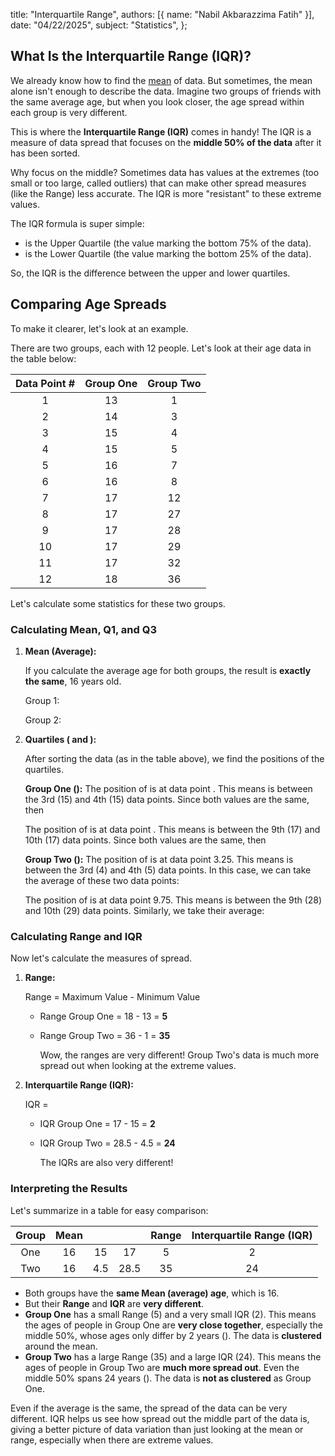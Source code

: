   title: "Interquartile Range",
  authors: [{ name: "Nabil Akbarazzima Fatih" }],
  date: "04/22/2025",
  subject: "Statistics",
};

## What Is the Interquartile Range (IQR)?

We already know how to find the [mean](/subject/high-school/10/mathematics/statistics/mean) of data. But sometimes, the mean alone isn't enough to describe the data. Imagine two groups of friends with the same average age, but when you look closer, the age spread within each group is very different.

This is where the **Interquartile Range (IQR)** comes in handy! The IQR is a measure of data spread that focuses on the **middle 50% of the data** after it has been sorted.

Why focus on the middle? Sometimes data has values at the extremes (too small or too large, called outliers) that can make other spread measures (like the Range) less accurate. The IQR is more "resistant" to these extreme values.

The IQR formula is super simple:

<BlockMath math="IQR = Q_3 - Q_1" />

- <InlineMath math="Q_3" /> is the Upper Quartile (the value marking the bottom 75%
  of the data).
- <InlineMath math="Q_1" /> is the Lower Quartile (the value marking the bottom 25%
  of the data).

So, the IQR is the difference between the upper and lower quartiles.

## Comparing Age Spreads

To make it clearer, let's look at an example.

There are two groups, each with 12 people. Let's look at their age data in the table below:

| Data Point # | Group One | Group Two |
| :----------: | :-------: | :-------: |
|      1       |    13     |     1     |
|      2       |    14     |     3     |
|      3       |    15     |     4     |
|      4       |    15     |     5     |
|      5       |    16     |     7     |
|      6       |    16     |     8     |
|      7       |    17     |    12     |
|      8       |    17     |    27     |
|      9       |    17     |    28     |
|      10      |    17     |    29     |
|      11      |    17     |    32     |
|      12      |    18     |    36     |

Let's calculate some statistics for these two groups.

### Calculating Mean, Q1, and Q3

1.  **Mean (Average):**

    If you calculate the average age for both groups, the result is **exactly the same**, 16 years old.

    Group 1:

    <BlockMath math="\frac{13+14+15+15+16+16+17+17+17+17+17+18}{12} = \frac{192}{12} = 16" />

    Group 2:

    <BlockMath math="\frac{1+3+4+5+7+8+12+27+28+29+32+36}{12} = \frac{192}{12} = 16" />

2.  **Quartiles (<InlineMath math="Q_1" /> and <InlineMath math="Q_3" />):**

    After sorting the data (as in the table above), we find the positions of the quartiles.

    **Group One (<InlineMath math="n=12" />):**
    The position of <InlineMath math="Q_1" /> is at data point <InlineMath math="\frac{1}{4}(12+1) = 3.25" />. This means <InlineMath math="Q_1" /> is between the 3rd (15) and 4th (15) data points. Since both values are the same, then

    <BlockMath math="Q_1 = 15" />

    The position of <InlineMath math="Q_3" /> is at data point <InlineMath math="\frac{3}{4}(12+1) = 9.75" />. This means <InlineMath math="Q_3" /> is between the 9th (17) and 10th (17) data points. Since both values are the same, then

    <BlockMath math="Q_3 = 17" />

    **Group Two (<InlineMath math="n=12" />):**
    The position of <InlineMath math="Q_1" /> is at data point 3.25. This means <InlineMath math="Q_1" /> is between the 3rd (4) and 4th (5) data points. In this case, we can take the average of these two data points:

    <BlockMath math="Q_1 = \frac{4+5}{2} = 4.5" />

    The position of <InlineMath math="Q_3" /> is at data point 9.75. This means <InlineMath math="Q_3" /> is between the 9th (28) and 10th (29) data points. Similarly, we take their average:

    <BlockMath math="Q_3 = \frac{28+29}{2} = 28.5" />

### Calculating Range and IQR

Now let's calculate the measures of spread.

1.  **Range:**

    Range = Maximum Value - Minimum Value

    - Range Group One = 18 - 13 = **5**
    - Range Group Two = 36 - 1 = **35**

      Wow, the ranges are very different! Group Two's data is much more spread out when looking at the extreme values.

2.  **Interquartile Range (IQR):**

    IQR = <InlineMath math="Q_3 - Q_1" />

    - IQR Group One = 17 - 15 = **2**
    - IQR Group Two = 28.5 - 4.5 = **24**

      The IQRs are also very different!

### Interpreting the Results

Let's summarize in a table for easy comparison:

| Group | Mean | <InlineMath math="Q_1"/> | <InlineMath math="Q_3"/> | Range | Interquartile Range (IQR) |
| :---: | :--: | :----------------------: | :----------------------: | :---: | :-----------------------: |
|  One  |  16  |            15            |            17            |   5   |             2             |
|  Two  |  16  |           4.5            |           28.5           |  35   |            24             |

- Both groups have the **same Mean (average) age**, which is 16.
- But their **Range** and **IQR** are **very different**.
- **Group One** has a small Range (5) and a very small IQR (2). This means the ages of people in Group One are **very close together**, especially the middle 50%, whose ages only differ by 2 years (<InlineMath math="Q_1=15, Q_3=17" />). The data is **clustered** around the mean.
- **Group Two** has a large Range (35) and a large IQR (24). This means the ages of people in Group Two are **much more spread out**. Even the middle 50% spans 24 years (<InlineMath math="Q_1=4.5, Q_3=28.5" />). The data is **not as clustered** as Group One.

Even if the average is the same, the spread of the data can be very different. IQR helps us see how spread out the middle part of the data is, giving a better picture of data variation than just looking at the mean or range, especially when there are extreme values.
